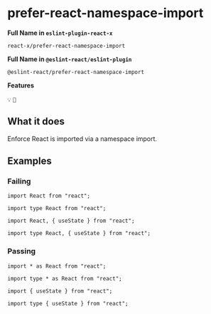 # prefer-react-namespace-import

**Full Name in `eslint-plugin-react-x`**

```plain copy
react-x/prefer-react-namespace-import
```

**Full Name in `@eslint-react/eslint-plugin`**

```plain copy
@eslint-react/prefer-react-namespace-import
```

**Features**

`💡` `🔧`

## What it does

Enforce React is imported via a namespace import.

## Examples

### Failing

```tsx
import React from "react";

import type React from "react";

import React, { useState } from "react";

import type React, { useState } from "react";
```

### Passing

```tsx
import * as React from "react";

import type * as React from "react";

import { useState } from "react";

import type { useState } from "react";
```
